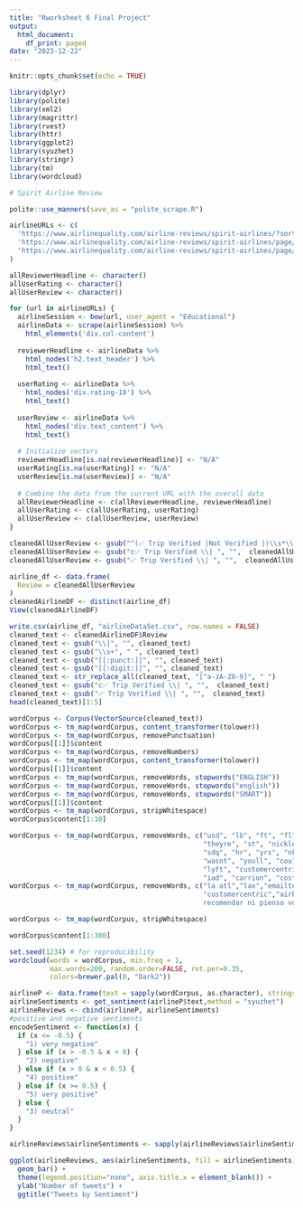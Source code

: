 ```yaml
---
title: "Rworksheet 6 Final Project"
output:
  html_document:
    df_print: paged
date: "2023-12-22"
---
```


```r
knitr::opts_chunk$set(echo = TRUE)
```

```r
library(dplyr)
library(polite)
library(xml2)
library(magrittr)
library(rvest)
library(httr)
library(ggplot2)
library(syuzhet)
library(stringr)
library(tm)
library(wordcloud)
```

```r
# Spirit Airline Review

polite::use_manners(save_as = "polite_scrape.R")

airlineURLs <- c(
  'https://www.airlinequality.com/airline-reviews/spirit-airlines/?sortby=post_date%3ADesc&pagesize=100#google_vignette',
  'https://www.airlinequality.com/airline-reviews/spirit-airlines/page/2/?sortby=post_date%3ADesc&pagesize=100',
  'https://www.airlinequality.com/airline-reviews/spirit-airlines/page/3/?sortby=post_date%3ADesc&pagesize=100'
)

allReviewerHeadline <- character()
allUserRating <- character()
allUserReview <- character()

```

```r
for (url in airlineURLs) {
  airlineSession <- bow(url, user_agent = "Educational")
  airlineData <- scrape(airlineSession) %>%
    html_elements('div.col-content')
  
  reviewerHeadline <- airlineData %>%
    html_nodes('h2.text_header') %>%
    html_text()
  
  userRating <- airlineData %>%
    html_nodes('div.rating-10') %>%
    html_text()
  
  userReview <- airlineData %>%
    html_nodes('div.text_content') %>%
    html_text()
  
  # Initialize vectors
  reviewerHeadline[is.na(reviewerHeadline)] <- "N/A"
  userRating[is.na(userRating)] <- "N/A"
  userReview[is.na(userReview)] <- "N/A"
  
  # Combine the data from the current URL with the overall data
  allReviewerHeadline <- c(allReviewerHeadline, reviewerHeadline)
  allUserRating <- c(allUserRating, userRating)
  allUserReview <- c(allUserReview, userReview)
}
```

```r
cleanedAllUserReview <- gsub("^(✅ Trip Verified |Not Verified |)\\s*\\|\\s*", "", allUserReview)
cleanedAllUserReview <- gsub("c✅ Trip Verified \\| ", "",  cleanedAllUserReview)
cleanedAllUserReview <- gsub("✅ Trip Verified \\| ", "",  cleanedAllUserReview)

airline_df <- data.frame(
  Review = cleanedAllUserReview
)
cleanedAirlineDF <- distinct(airline_df)
View(cleanedAirlineDF)
```

```r
write.csv(airline_df, "airlineDataSet.csv", row.names = FALSE)
cleaned_text <- cleanedAirlineDF$Review
cleaned_text <- gsub("\\|", "", cleaned_text)
cleaned_text <- gsub("\\s+", " ", cleaned_text)
cleaned_text <- gsub("[[:punct:]]", "", cleaned_text)
cleaned_text <- gsub("[[:digit:]]", "", cleaned_text)
cleaned_text <- str_replace_all(cleaned_text, "[^a-zA-Z0-9]", " ")
cleaned_text <- gsub("c✅ Trip Verified \\| ", "",  cleaned_text)
cleaned_text <- gsub("✅ Trip Verified \\| ", "",  cleaned_text)
head(cleaned_text)[1:5]

```


```r
wordCorpus <- Corpus(VectorSource(cleaned_text))
wordCorpus <- tm_map(wordCorpus, content_transformer(tolower))
wordCorpus <- tm_map(wordCorpus, removePunctuation)
wordCorpus[[1]]$content
wordCorpus <- tm_map(wordCorpus, removeNumbers)
wordCorpus <- tm_map(wordCorpus, content_transformer(tolower))
wordCorpus[[1]]$content
wordCorpus <- tm_map(wordCorpus, removeWords, stopwords("ENGLISH"))
wordCorpus <- tm_map(wordCorpus, removeWords, stopwords("english"))
wordCorpus <- tm_map(wordCorpus, removeWords, stopwords("SMART"))
wordCorpus[[1]]$content
wordCorpus <- tm_map(wordCorpus, stripWhitespace)
wordCorpus$content[1:10]

wordCorpus <- tm_map(wordCorpus, removeWords, c("usd", "lb", "ft", "fl", "lauderdale", "rep", "ive", "ei", "ktn", "til", "im", "wont", "pm",
                                                "theyre", "st", "nickle", "lbs" , "lax", "ca", "till", "theyll", "youre", "tvs", "id", "jingyao", "li", "stl", "ill",
                                                "sdq", "hr", "yrs", "nk", "hr", "mco", "fll", "didnt", "ubers", "sna", "emailtext", "checkin",
                                                "wasnt", "youll", "couldnt", "noshow", "az", "dr", "checkedcarry", "elses", "isnt", "weve",
                                                "lyft", "customercentric", "lastminute", "careurgency", "bwi", "jetblues", "theyve", "hotelfooduberect",
                                                "iad", "carrion", "costumer"))
wordCorpus <- tm_map(wordCorpus, removeWords, c("la atl","lax","emailtext","tn tx","sna","ceo","tiktok","wifi","tvs","jingyao","stl","lbs","nk","sdq","airbnb","usd","ish","yrs","ga","augusta","fla","hordourves","az","noshow","dfw","hrs","bna","mco","fll","ryanair","tsa","iad","formy","hotelfooduberect","iad","jetblues","jetblue","usa","bwi","vr","fl","fll","careurgency","sonja","expediacom",
                                                "customercentric","airbnb","lyft","companys","empathy ten vuelo para las pm cada minutos nos atrasaban el vuelo al punto las nos cancelan el vuelo para decir nos pueden acomodar el el vuelo de las del peoximo con ni os peque os sufriendo por la espera es la primera vez viajaba con spirit ser la ltima por la voy 
                                                recomendar ni pienso volver utilizarla sirven poca empat","york","nyc","dimeing","checkedcarry", "the", "was", "they", "had", "this", "havethat", "have", "that","and", "our", "are", "with", "but", "for", "their", "which", "this", "were", "will", "then", "would", "just", "when", "this" , "the", "dont", "this"))

wordCorpus <- tm_map(wordCorpus, stripWhitespace)

wordCorpus$content[1:300]
```

```r
set.seed(1234) # for reproducibility
wordcloud(words = wordCorpus, min.freq = 1,
          max.words=200, random.order=FALSE, rot.per=0.35,
          colors=brewer.pal(8, "Dark2"))
```

```r
airlineP <- data.frame(text = sapply(wordCorpus, as.character), stringsAsFactors = FALSE)
airlineSentiments <- get_sentiment(airlineP$text,method = "syuzhet")
airlineReviews <- cbind(airlineP, airlineSentiments)
#positive and negative sentiments
encodeSentiment <- function(x) {
  if (x <= -0.5) {
    "1) very negative"
  } else if (x > -0.5 & x < 0) {
    "2) negative"
  } else if (x > 0 & x < 0.5) {
    "4) positive"
  } else if (x >= 0.5) {
    "5) very positive"
  } else {
    "3) neutral"
  }
}


```

```r
airlineReviews$airlineSentiments <- sapply(airlineReviews$airlineSentiments,encodeSentiment)

ggplot(airlineReviews, aes(airlineSentiments, fill = airlineSentiments)) +
  geom_bar() +
  theme(legend.position="none", axis.title.x = element_blank()) +
  ylab("Number of tweets") +
  ggtitle("Tweets by Sentiment")
```   